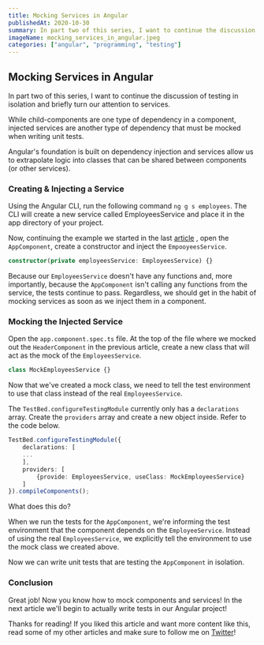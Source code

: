 ```yaml
---
title: Mocking Services in Angular
publishedAt: 2020-10-30
summary: In part two of this series, I want to continue the discussion of testing in isolation and briefly turn our attention to services.
imageName: mocking_services_in_angular.jpeg
categories: ["angular", "programming", "testing"]
---
```


## Mocking Services in Angular

In part two of this series, I want to continue the discussion of testing in isolation and briefly turn our attention to services.

While child-components are one type of dependency in a component, injected services are another type of dependency that must be mocked when writing unit tests.

Angular's foundation is built on dependency injection and services allow us to extrapolate logic into classes that can be shared between components (or other services).

### Creating & Injecting a Service

Using the Angular CLI, run the following command `ng g s employees`. The CLI will create a new service called EmployeesService and place it in the app directory of your project.

Now, continuing the example we started in the last [article](https://braydoncoyer.dev/blog/mocking-components-in-angular/) , open the `AppComponent`, create a constructor and inject the `EmpooyeesService`.

```ts
constructor(private employeesService: EmployeesService) {}
```

Because our `EmployeesService` doesn't have any functions and, more importantly, because the `AppComponent` isn't calling any functions from the service, the tests continue to pass. Regardless, we should get in the habit of mocking services as soon as we inject them in a component.

### Mocking the Injected Service

Open the `app.component.spec.ts` file. At the top of the file where we mocked out the `HeaderComponent` in the previous article, create a new class that will act as the mock of the `EmployeesService`.

```ts
class MockEmployeesService {}
```

Now that we've created a mock class, we need to tell the test environment to use that class instead of the real `EmployeesService`.

The `TestBed.configureTestingModule` currently only has a `declarations` array. Create the `providers` array and create a new object inside. Refer to the code below.

```ts
TestBed.configureTestingModule({
    declarations: [
    ...
    ],
    providers: [
        {provide: EmployeesService, useClass: MockEmployeesService}
    ]
}).compileComponents();
```

What does this do?

When we run the tests for the `AppComponent`, we're informing the test environment that the component depends on the `EmployeeService`. Instead of using the real `EmployeesService`, we explicitly tell the environment to use the mock class we created above.

Now we can write unit tests that are testing the `AppComponent` in isolation.

### Conclusion

Great job! Now you know how to mock components and services! In the next article we'll begin to actually write tests in our Angular project!

Thanks for reading! If you liked this article and want more content like this, read some of my other articles and make sure to follow me on [Twitter](https://twitter.com/BraydonCoyer)!
